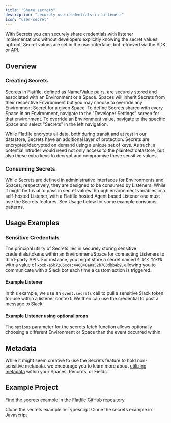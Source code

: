 ```yaml
---
title: "Share secrets"
description: "securely use credentials in listeners"
icon: "user-secret"
---
```


<Snippet file="shared/dxpbanner.mdx" />

With Secrets you can securely share credentials with listener implementations
without developers explicitly knowing the secret values upfront. Secret values
are set in the user interface, but retrieved via the SDK or
[API](https://reference.flatfile.com/api-reference/secrets/list-secrets).

## Overview

### Creating Secrets

Secrets in Flatfile, defined as Name/Value pairs, are securely stored and
associated with an Environment or a Space. Spaces will inherit Secrets from
their respective Environment but you may choose to override any Environment
Secret for a given Space. To define Secrets shared with every Space in an
Environment, navigate to the "Developer Settings" screen for that environment.
To override an Environment value, navigate to the specific Space and select
"Secrets" in the left navigation.

<Note>
  While Flatfile encrypts all data, both during transit and at rest in our
  datastore, Secrets have an additional layer of protection. Secrets are
  encrypted/decrypted on demand using a unique set of keys. As such, a potential
  intruder would need not only access to the plaintext datastore, but also these
  extra keys to decrypt and compromise these sensitive values.
</Note>

### Consuming Secrets

While Secrets are defined in administrative interfaces for Environments and
Spaces, respectively, they are designed to be consumed by Listeners. While it
might be trivial to pass in secret values through environment variables in a
self-hosted Listener, with a Flatfile hosted Agent based Listener one must use
the Secrets features. See Usage below for some example consumer patterns.

## Usage Examples

### Sensitive Credentials

The principal utility of Secrets lies in securely storing sensitive
credentials/tokens within an Environment/Space for connecting Listeners to
third-party APIs. For instance, you might store a secret named `SLACK_TOKEN`
with a value of `xoxb-e5b7206ccac446048a8a52b703dbb4b9`, allowing you to
communicate with a Slack bot each time a custom action is triggered.

#### Example Listener

In this example, we use an `event.secrets` call to pull a sensitive Slack token
for use within a listener context. We then can use the credential to post a
message to Slack.

<Snippet file="guides/secrets/block1.mdx" />

#### Example Listener using optional props

The `options` parameter for the secrets fetch function allows optionally
choosing a different Environment or Space than the event occurred within.

<Snippet file="guides/secrets/block2.mdx" />

## Metadata

While it might seem creative to use the Secrets feature to hold non-sensitive
metadata. we encourage you to learn more about [utilizing metadata](./metadata)
within your Spaces, Records, or Fields.

## Example Project

Find the secrets example in the Flatfile GitHub repository.

<CardGroup cols={2}>
  <Card
    title="typescript"
    icon="code-merge"
    href="https://github.com/FlatFilers/flatfile-docs-kitchen-sink/blob/main/typescript/secrets/index.ts"
  >
    Clone the secrets example in Typescript
  </Card>
  <Card
    title="javascript"
    icon="js"
    href="https://github.com/FlatFilers/flatfile-docs-kitchen-sink/blob/main/javascript/secrets/index.js"
  >
    Clone the secrets example in Javascript
  </Card>
</CardGroup>
